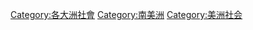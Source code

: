 {{Defaultsort 部首筆劃數|{{PAGENAME}}}}
[[Category:各大洲社會|Category:各大洲社會]]
[[Category:南美洲|Category:南美洲]]
[[Category:美洲社会|Category:美洲社会]]